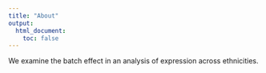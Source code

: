 ```yaml
---
title: "About"
output:
  html_document:
    toc: false
---
```


We examine the batch effect in an analysis of expression across ethnicities.
